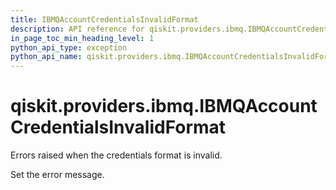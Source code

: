 ```yaml
---
title: IBMQAccountCredentialsInvalidFormat
description: API reference for qiskit.providers.ibmq.IBMQAccountCredentialsInvalidFormat
in_page_toc_min_heading_level: 1
python_api_type: exception
python_api_name: qiskit.providers.ibmq.IBMQAccountCredentialsInvalidFormat
---
```


# qiskit.providers.ibmq.IBMQAccountCredentialsInvalidFormat

<Class id="qiskit.providers.ibmq.IBMQAccountCredentialsInvalidFormat" github="https://github.com/qiskit/qiskit-ibmq-provider/tree/stable/0.17/qiskit/providers/ibmq/exceptions.py" signature="IBMQAccountCredentialsInvalidFormat(*message)">
  Errors raised when the credentials format is invalid.

  Set the error message.
</Class>

